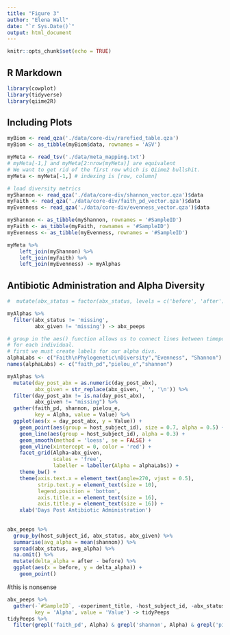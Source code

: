 ```yaml
---
title: "Figure 3"
author: "Elena Wall"
date: "`r Sys.Date()`"
output: html_document
---
```


```r
knitr::opts_chunk$set(echo = TRUE)
```

## R Markdown



```r
library(cowplot)
library(tidyverse)
library(qiime2R)
```

## Including Plots


```r
myBiom <- read_qza('./data/core-div/rarefied_table.qza')
myBiom <- as_tibble(myBiom$data, rownames = 'ASV')

myMeta <- read_tsv('./data/meta_mapping.txt')
# myMeta[-1,] and myMeta[2:nrow(myMeta)] are equivalent
# We want to get rid of the first row which is Qiime2 bullshit.
myMeta <- myMeta[-1,] # indexing is [row, column] 

# load diversity metrics
myShannon <- read_qza('./data/core-div/shannon_vector.qza')$data
myFaith <- read_qza('./data/core-div/faith_pd_vector.qza')$data
myEvenness <- read_qza('./data/core-div/evenness_vector.qza')$data

myShannon <- as_tibble(myShannon, rownames = '#SampleID')
myFaith <- as_tibble(myFaith, rownames = '#SampleID')
myEvenness <- as_tibble(myEvenness, rownames = '#SampleID')
```


```r
myMeta %>% 
    left_join(myShannon) %>% 
    left_join(myFaith) %>% 
    left_join(myEvenness) -> myAlphas
```
## Antibiotic Administration and Alpha Diversity
```r
#  mutate(abx_status = factor(abx_status, levels = c('before', 'after'), ordered = TRUE)) %>% 

myAlphas %>% 
  filter(abx_status != 'missing',
         abx_given != 'missing') -> abx_peeps

# group in the aes() function allows us to connect lines between timepoints
# for each individual.
# first we must create labels for our alpha divs. 
alphaLabs <- c("Faith\nPhylogenetic\nDiversity","Evenness", "Shannon")
names(alphaLabs) <- c("faith_pd","pielou_e","shannon")

myAlphas %>%
  mutate(day_post_abx = as.numeric(day_post_abx),
         abx_given = str_replace(abx_given, ' ', '\n')) %>% 
  filter(day_post_abx != is.na(day_post_abx), 
         abx_given != "missing") %>% 
  gather(faith_pd, shannon, pielou_e,
         key = Alpha, value = Value) %>% 
  ggplot(aes(x = day_post_abx, y = Value)) +
    geom_point(aes(group = host_subject_id), size = 0.7, alpha = 0.5) +
    geom_line(aes(group = host_subject_id), alpha = 0.3) +
    geom_smooth(method = 'loess', se = FALSE) + 
    geom_vline(xintercept = 0, color = 'red') +
    facet_grid(Alpha~abx_given,
               scales = 'free',
               labeller = labeller(Alpha = alphaLabs)) +
    theme_bw() +
    theme(axis.text.x = element_text(angle=270, vjust = 0.5),
          strip.text.y = element_text(size = 10),
          legend.position = 'bottom',
          axis.title.x = element_text(size = 16),
          axis.title.y = element_text(size = 16)) +
    xlab('Days Post Antibiotic Administration')
  
  
abx_peeps %>% 
  group_by(host_subject_id, abx_status, abx_given) %>% 
  summarise(avg_alpha = mean(shannon)) %>% 
  spread(abx_status, avg_alpha) %>% 
  na.omit() %>% 
  mutate(delta_alpha = after - before) %>% 
  ggplot(aes(x = before, y = delta_alpha)) +
    geom_point()
```
#this is nonsense
```r

abx_peeps %>% 
  gather(-`#SampleID`, -experiment_title, -host_subject_id, -abx_status, -abx_given,
         key = 'Alpha', value = 'Value') -> tidyPeeps
tidyPeeps %>%
  filter(grepl('faith_pd', Alpha) & grepl('shannon', Alpha) & grepl('pielou_e', Alpha)) -> tidyPeeps
```